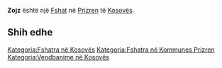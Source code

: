 {{Fshat në Kosovës
 | Emri                = Zojz
| sqi_D_name = Zojz
| sqi_D_FULL_NAME_RO = Zojz
| sqi_D_FULL_NAME_ND_RO = Zojz
| sqi_D_SORT_NAME_RG = ZOJZ
| sqi_D_FULL_NAME_RG = Zojz
| sqi_D_FULL_NAME_ND_RG = Zojz
| sqi_V_name = Zojiq
| sqi_V_FULL_NAME_RO = Zojiq
| sqi_V_FULL_NAME_ND_RO = Zojiq
| sqi_V_SORT_NAME_RG = ZOJIQ
| sqi_V_FULL_NAME_RG = Zojiq
| sqi_V_FULL_NAME_ND_RG = Zojiq
| srp_N_name = Zojić
| srp_N_FULL_NAME_RO = Zojić
| srp_N_FULL_NAME_ND_RO = Zojic
| srp_N_SORT_NAME_RG = ZOJIC
| srp_N_FULL_NAME_RG = Zojić
| srp_N_FULL_NAME_ND_RG = Zojic
| srp_NS_name = Зојић
| srp_NS_FULL_NAME_RO = Зојић
| srp_NS_FULL_NAME_ND_RO = Зојић
| srp_NS_SORT_NAME_RG = ЗОЈИЋ
| srp_NS_FULL_NAME_RG = Зојић
| srp_NS_FULL_NAME_ND_RG = Зојић

 | Emri (Rasa dhanore) = 
 | Figura              = 
 | Shteti              = Kosovo
 | Komuna              = Prizren
 | Kodi postar         = 
 | Sipërfaqja          = 

 | Popullsia           = 

 | Regj. i popullsisë  = 
 | Dend. e popullsisë  = 
 | Faqja zyrtare       = 
 <!--- Koordinatat ----> 
 | Gjerësia            = 42.298056
 | Gjatësia            = 20.698611
 | Lartësia            = 
}}
'''Zojz''' është një [[Fshat]] në [[Prizren]] të [[Kosovës]].

<!-- == Gjeografia == -->
<!-- == Historia == -->
<!-- == Demografia == -->
== Shih edhe ==
{{Komuna Prizren}}
{{Kosovo-Administrata-Cung}}

[[Kategoria:Fshatra në Kosovës]]
[[Kategoria:Fshatra në Kommunes Prizren]]
[[Kategoria:Vendbanime në Kosovës]]